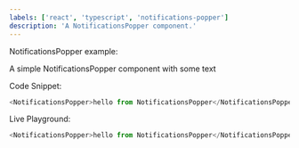 ```yaml
---
labels: ['react', 'typescript', 'notifications-popper']
description: 'A NotificationsPopper component.'
---
```



NotificationsPopper example:

A simple NotificationsPopper component with some text

Code Snippet:
```js
<NotificationsPopper>hello from NotificationsPopper</NotificationsPopper>
```


Live Playground:
```js live
<NotificationsPopper>hello from NotificationsPopper</NotificationsPopper>
```
